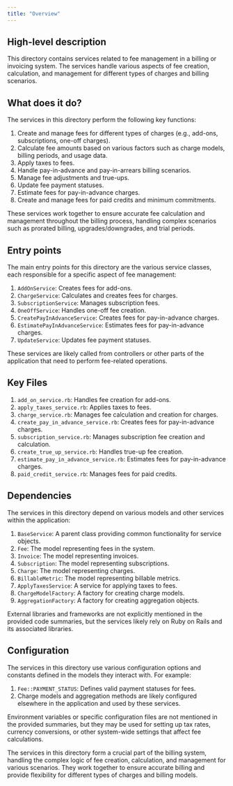 ```yaml
---
title: "Overview"
---
```


## High-level description
This directory contains services related to fee management in a billing or invoicing system. The services handle various aspects of fee creation, calculation, and management for different types of charges and billing scenarios.

## What does it do?
The services in this directory perform the following key functions:

1. Create and manage fees for different types of charges (e.g., add-ons, subscriptions, one-off charges).
2. Calculate fee amounts based on various factors such as charge models, billing periods, and usage data.
3. Apply taxes to fees.
4. Handle pay-in-advance and pay-in-arrears billing scenarios.
5. Manage fee adjustments and true-ups.
6. Update fee payment statuses.
7. Estimate fees for pay-in-advance charges.
8. Create and manage fees for paid credits and minimum commitments.

These services work together to ensure accurate fee calculation and management throughout the billing process, handling complex scenarios such as prorated billing, upgrades/downgrades, and trial periods.

## Entry points
The main entry points for this directory are the various service classes, each responsible for a specific aspect of fee management:

1. `AddOnService`: Creates fees for add-ons.
2. `ChargeService`: Calculates and creates fees for charges.
3. `SubscriptionService`: Manages subscription fees.
4. `OneOffService`: Handles one-off fee creation.
5. `CreatePayInAdvanceService`: Creates fees for pay-in-advance charges.
6. `EstimatePayInAdvanceService`: Estimates fees for pay-in-advance charges.
7. `UpdateService`: Updates fee payment statuses.

These services are likely called from controllers or other parts of the application that need to perform fee-related operations.

## Key Files
1. `add_on_service.rb`: Handles fee creation for add-ons.
2. `apply_taxes_service.rb`: Applies taxes to fees.
3. `charge_service.rb`: Manages fee calculation and creation for charges.
4. `create_pay_in_advance_service.rb`: Creates fees for pay-in-advance charges.
5. `subscription_service.rb`: Manages subscription fee creation and calculation.
6. `create_true_up_service.rb`: Handles true-up fee creation.
7. `estimate_pay_in_advance_service.rb`: Estimates fees for pay-in-advance charges.
8. `paid_credit_service.rb`: Manages fees for paid credits.

## Dependencies
The services in this directory depend on various models and other services within the application:

1. `BaseService`: A parent class providing common functionality for service objects.
2. `Fee`: The model representing fees in the system.
3. `Invoice`: The model representing invoices.
4. `Subscription`: The model representing subscriptions.
5. `Charge`: The model representing charges.
6. `BillableMetric`: The model representing billable metrics.
7. `ApplyTaxesService`: A service for applying taxes to fees.
8. `ChargeModelFactory`: A factory for creating charge models.
9. `AggregationFactory`: A factory for creating aggregation objects.

External libraries and frameworks are not explicitly mentioned in the provided code summaries, but the services likely rely on Ruby on Rails and its associated libraries.

## Configuration
The services in this directory use various configuration options and constants defined in the models they interact with. For example:

1. `Fee::PAYMENT_STATUS`: Defines valid payment statuses for fees.
2. Charge models and aggregation methods are likely configured elsewhere in the application and used by these services.

Environment variables or specific configuration files are not mentioned in the provided summaries, but they may be used for setting up tax rates, currency conversions, or other system-wide settings that affect fee calculations.

The services in this directory form a crucial part of the billing system, handling the complex logic of fee creation, calculation, and management for various scenarios. They work together to ensure accurate billing and provide flexibility for different types of charges and billing models.